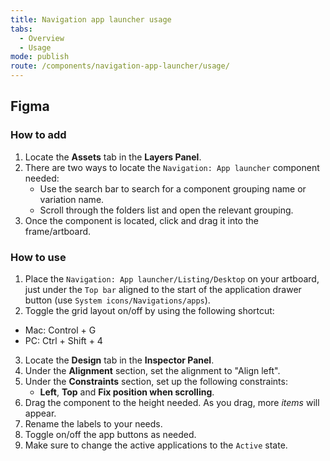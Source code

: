 ```yaml
---
title: Navigation app launcher usage
tabs:
  - Overview
  - Usage
mode: publish
route: /components/navigation-app-launcher/usage/
---
```


## Figma

### How to add

1. Locate the **Assets** tab in the **Layers Panel**.
2. There are two ways to locate the `Navigation: App launcher` component needed:
   - Use the search bar to search for a component grouping name or variation name.
   - Scroll through the folders list and open the relevant grouping.
3. Once the component is located, click and drag it into the frame/artboard.

### How to use

1. Place the `Navigation: App launcher/Listing/Desktop` on your artboard, just under the `Top bar` aligned to the start of the application drawer button (use `System icons/Navigations/apps`).
2. Toggle the grid layout on/off by using the following shortcut:

- Mac: Control + G
- PC: Ctrl + Shift + 4

3. Locate the **Design** tab in the **Inspector Panel**.
4. Under the **Alignment** section, set the alignment to "Align left".
5. Under the **Constraints** section, set up the following constraints:
   - **Left**, **Top** and **Fix position when scrolling**.
6. Drag the component to the height needed. As you drag, more _items_ will appear.
7. Rename the labels to your needs.
8. Toggle on/off the app buttons as needed.
9. Make sure to change the active applications to the `Active` state.
